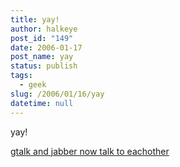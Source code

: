 ```yaml
---
title: yay!
author: halkeye
post_id: "149"
date: 2006-01-17
post_name: yay
status: publish
tags:
  - geek
slug: /2006/01/16/yay
datetime: null
---
```


yay!

[gtalk and jabber now talk to eachother](https://googletalk.blogspot.com/2006/01/xmpp-federation.html)
